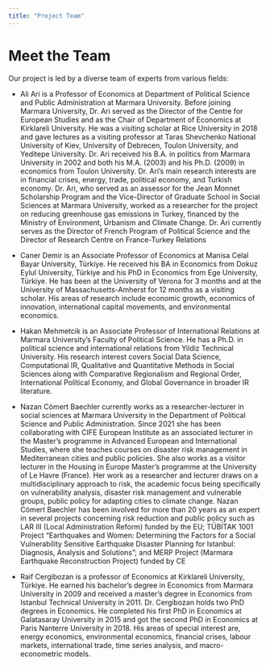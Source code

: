```yaml
---
title: "Project Team"
---
```


# Meet the Team

Our project is led by a diverse team of experts from various fields:

-   Ali Ari is a Professor of Economics at Department of Political Science and Public Administration at Marmara University. Before joining Marmara University, Dr. Ari served as the Director of the Centre for European Studies and as the Chair of Department of Economics at Kirklareli University. He was a visiting scholar at Rice University in 2018 and gave lectures as a visiting professor at Taras Shevchenko National University of Kiev, University of Debrecen, Toulon University, and Yeditepe University. 
Dr. Ari received his B.A. in politics from Marmara University in 2002 and both his M.A. (2003) and his Ph.D. (2009) in economics from Toulon University. Dr. Ari’s main research interests are in financial crises, energy, trade, political economy, and Turkish economy. Dr. Ari, who served as an assessor for the Jean Monnet Scholarship Program and the Vice-Director of Graduate School in Social Sciences at Marmara University, worked as a researcher for the project on reducing greenhouse gas emissions in Turkey, financed by the Ministry of Environment, Urbanism and Climate Change. Dr. Ari currently serves as the Director of French Program of Political Science and the Director of Research Centre on France-Turkey Relations

-   Caner Demir is an Associate Professor of Economics at Manisa Celal Bayar University, Türkiye. He received his BA in Economics from Dokuz Eylul University, Türkiye and his PhD in Economics from Ege University, Türkiye. He has been at the University of Verona for 3 months and at the University of Massachusetts-Amherst for 12 months as a visiting scholar. His areas of research include economic growth, economics of innovation, international capital movements, and environmental economics.

-   Hakan Mehmetcik is an Associate Professor of International Relations at Marmara University’s Faculty of Political Science. He has a Ph.D. in political science and international relations from Yildiz Technical University. His research interest covers Social Data Science, Computational IR, Qualitative and Quantitative Methods in Social Sciences along with Comparative Regionalism and Regional Order, International Political Economy, and Global Governance in broader IR literature. 

-   Nazan Cömert Baechler currently works as a researcher-lecturer in social sciences at Marmara University in the Department of Political Science and Public Administration. Since 2021 she has been collaborating with CIFE European Institute as an associated lecturer in the Master’s programme in Advanced European and International Studies, where she teaches courses on disaster risk management in Mediterranean cities and public policies. She also works as a visitor lecturer in the Housing in Europe Master’s programme at the University of Le Havre (France). Her work as a researcher and lecturer draws on a multidisciplinary approach to risk, the academic focus being specifically on vulnerability analysis, disaster risk management and vulnerable groups, public policy for adapting cities to climate change. Nazan Cömert Baechler has been involved for more than 20 years as an expert in several projects concerning risk reduction and public policy such as LAR III (Local Administration Reform) funded by the EU; TÜBİTAK 1001 Project “Earthquakes and Women: Determining the Factors for a Social Vulnerability Sensitive Earthquake Disaster Planning for Istanbul: Diagnosis, Analysis and Solutions”; and MERP Project (Marmara Earthquake Reconstruction Project) funded by CE

-   Raif Cergibozan is a professor of Economics at Kirklareli University, Türkiye. He earned his bachelor’s degree in Economics from Marmara University in 2009 and received a master’s degree in Economics from Istanbul Technical University in 2011. Dr. Cergibozan holds two PhD degrees in Economics. He completed his first PhD in Economics at Galatasaray University in 2015 and got the second PhD in Economics at Paris Nanterre University in 2018. His areas of special interest are, energy economics, environmental economics, financial crises, labour markets, international trade, time series analysis, and macro-econometric models.
